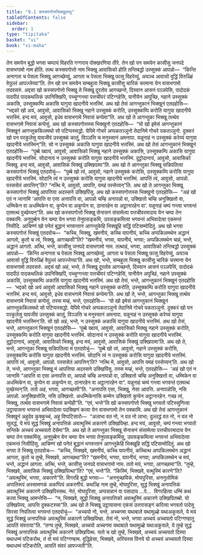 ```yaml
---
title: "9.1 कस्सपगोत्तभिक्खुवत्थु"
tableOfContents: false
sidebar:
  order: 1
type: "tipitaka"
basket: "vi"
book: "vi-maha"
---
```



<DynamicBreadcrumb />

<Division number="380" book="vi-maha">

<Paragraph number="1774" book="vi-maha">
तेन समयेन बुद्धो भगवा चम्पायं विहरति गग्गराय पोक्खरणिया तीरे. तेन खो पन समयेन कासीसु जनपदे वासभगामो नाम होति. तत्थ कस्सपगोत्तो नाम भिक्खु आवासिको होति तन्तिबद्धो उस्सुक्कं आपन्नो—  “किन्ति अनागता च पेसला भिक्खू आगच्छेय्युं, आगता च पेसला भिक्खू फासु विहरेय्युं, अयञ्च आवासो वुद्धिं विरुळ्हिं वेपुल्लं आपज्जेय्या”ति. तेन खो पन समयेन सम्बहुला भिक्खू कासीसु चारिकं चरमाना येन वासभगामो तदवसरुं. अद्दसा खो कस्सपगोत्तो भिक्खु ते भिक्खू दूरतोव आगच्छन्ते, दिस्वान आसनं पञ्ञपेसि, पादोदकं पादपीठं पादकथलिकं उपनिक्खिपि, पच्चुग्गन्त्वा पत्तचीवरं पटिग्गहेसि, पानीयेन आपुच्छि, नहाने उस्सुक्कं अकासि, उस्सुक्कम्पि अकासि यागुया खादनीये भत्तस्मिं. अथ खो तेसं आगन्तुकानं भिक्खूनं एतदहोसि—  “भद्दको खो अयं, आवुसो, आवासिको भिक्खु नहाने उस्सुक्कं करोति, उस्सुक्कम्पि करोति यागुया खादनीये भत्तस्मिं. हन्द मयं, आवुसो, इधेव वासभगामे निवासं कप्पेमा”ति. अथ खो ते आगन्तुका भिक्खू तत्थेव वासभगामे निवासं कप्पेसुं.
</Paragraph>

<Paragraph number="1775" book="vi-maha">
अथ खो कस्सपगोत्तस्स भिक्खुनो एतदहोसि—  “यो खो इमेसं आगन्तुकानं भिक्खूनं आगन्तुककिलमथो सो पटिप्पस्सद्धो. येपिमे गोचरे अप्पकतञ्ञुनो तेदानिमे गोचरे पकतञ्ञुनो. दुक्करं खो पन परकुलेसु यावजीवं उस्सुक्कं कातुं, विञ्ञत्ति च मनुस्सानं अमनापा. यन्नूनाहं न उस्सुक्कं करेय्यं यागुया खादनीये भत्तस्मिन्”ति. सो न उस्सुक्कं अकासि यागुया खादनीये भत्तस्मिं.
</Paragraph>

<Paragraph number="1776" book="vi-maha">
अथ खो तेसं आगन्तुकानं भिक्खूनं एतदहोसि—  “पुब्बे ख्वायं, आवुसो, आवासिको भिक्खु नहाने उस्सुक्कं अकासि, उस्सुक्कम्पि अकासि यागुया खादनीये भत्तस्मिं. सोदानायं न उस्सुक्कं करोति यागुया खादनीये भत्तस्मिं. दुट्ठोदानायं, आवुसो, आवासिको भिक्खु. हन्द मयं, आवुसो, आवासिकं भिक्खुं उक्खिपामा”ति.
</Paragraph>

<Paragraph number="1777" book="vi-maha">
अथ खो ते आगन्तुका भिक्खू सन्निपतित्वा कस्सपगोत्तं भिक्खुं एतदवोचुं—  “पुब्बे खो त्वं, आवुसो, नहाने उस्सुक्कं करोसि, उस्सुक्कम्पि करोसि यागुया खादनीये भत्तस्मिं. सोदानि त्वं न उस्सुक्कं करोसि यागुया खादनीये भत्तस्मिं. आपत्तिं त्वं, आवुसो, आपन्नो. पस्ससेतं आपत्तिन्”ति? “नत्थि मे, आवुसो, आपत्ति, यमहं पस्सेय्यन्”ति. अथ खो ते आगन्तुका भिक्खू कस्सपगोत्तं भिक्खुं आपत्तिया अदस्सने उक्खिपिंसु.
</Paragraph>

<Paragraph number="1778" book="vi-maha">
अथ खो कस्सपगोत्तस्स भिक्खुनो एतदहोसि—  “अहं खो एतं न जानामि ‘आपत्ति वा एसा अनापत्ति वा, आपन्नो चम्हि अनापन्नो वा, उक्खित्तो चम्हि अनुक्खित्तो वा, धम्मिकेन वा अधम्मिकेन वा, कुप्पेन वा अकुप्पेन वा, ठानारहेन वा अट्ठानारहेन वा’. यन्नूनाहं चम्पं गन्त्वा भगवन्तं एतमत्थं पुच्छेय्यन्”ति. अथ खो कस्सपगोत्तो भिक्खु सेनासनं संसामेत्वा पत्तचीवरमादाय येन चम्पा तेन पक्कामि. अनुपुब्बेन येन चम्पा येन भगवा तेनुपसङ्कमि, उपसङ्कमित्वा भगवन्तं अभिवादेत्वा एकमन्तं निसीदि. आचिण्णं खो पनेतं बुद्धानं भगवन्तानं आगन्तुकेहि भिक्खूहि सद्धिं पटिसम्मोदितुं. अथ खो भगवा कस्सपगोत्तं भिक्खुं एतदवोच—  “कच्चि, भिक्खु, खमनीयं, कच्चि यापनीयं, कच्चि अप्पकिलमथेन अद्धानं आगतो, कुतो च त्वं, भिक्खु, आगच्छसी”ति? “खमनीयं, भगवा, यापनीयं, भगवा; अप्पकिलमथेन चाहं, भन्ते, अद्धानं आगतो. अत्थि, भन्ते, कासीसु जनपदे वासभगामो नाम. तत्थाहं, भगवा, आवासिको तन्तिबद्धो उस्सुक्कं आपन्नो—  ‘किन्ति अनागता च पेसला भिक्खू आगच्छेय्युं, आगता च पेसला भिक्खू फासु विहरेय्युं, अयञ्च आवासो वुद्धिं विरुळ्हिं वेपुल्लं आपज्जेय्या’ति. अथ खो, भन्ते, सम्बहुला भिक्खू कासीसु चारिकं चरमाना येन वासभगामो तदवसरुं. अद्दसं खो अहं, भन्ते, ते भिक्खू दूरतोव आगच्छन्ते, दिस्वान आसनं पञ्ञपेसिं, पादोदकं पादपीठं पादकथलिकं उपनिक्खिपिं, पच्चुग्गन्त्वा पत्तचीवरं पटिग्गहेसिं, पानीयेन अपुच्छिं, नहाने उस्सुक्कं अकासिं, उस्सुक्कम्पि अकासिं यागुया खादनीये भत्तस्मिं. अथ खो तेसं, भन्ते, आगन्तुकानं भिक्खूनं एतदहोसि—  ‘भद्दको खो अयं आवुसो आवासिको भिक्खु नहाने उस्सुक्कं करोति, उस्सुक्कम्पि करोति यागुया खादनीये भत्तस्मिं. हन्द मयं, आवुसो, इधेव वासभगामे निवासं कप्पेमा’ति. अथ खो ते, भन्ते, आगन्तुका भिक्खू तत्थेव वासभगामे निवासं कप्पेसुं. तस्स मय्हं, भन्ते, एतदहोसि—  ‘यो खो इमेसं आगन्तुकानं भिक्खूनं आगन्तुककिलमथो सो पटिप्पस्सद्धो. येपिमे गोचरे अप्पकतञ्ञुनो तेदानिमे गोचरे पकतञ्ञुनो. दुक्करं खो पन परकुलेसु यावजीवं उस्सुक्कं कातुं, विञ्ञत्ति च मनुस्सानं अमनापा. यन्नूनाहं न उस्सुक्कं करेय्यं यागुया खादनीये भत्तस्मिन्’ति. सो खो अहं, भन्ते, न उस्सुक्कं अकासिं यागुया खादनीये भत्तस्मिं. अथ खो तेसं, भन्ते, आगन्तुकानं भिक्खूनं एतदहोसि—  ‘पुब्बे ख्वायं, आवुसो, आवासिको भिक्खु नहाने उस्सुक्कं करोति, उस्सुक्कम्पि करोति यागुया खादनीये भत्तस्मिं. सोदानायं न उस्सुक्कं करोति यागुया खादनीये भत्तस्मिं. दुट्ठोदानायं, आवुसो, आवासिको भिक्खु. हन्द मयं, आवुसो, आवासिकं भिक्खुं उक्खिपामा’ति. अथ खो ते, भन्ते, आगन्तुका भिक्खू सन्निपतित्वा मं एतदवोचुं—  ‘पुब्बे खो त्वं, आवुसो, नहाने उस्सुक्कं करोसि, उस्सुक्कम्पि करोसि यागुया खादनीये भत्तस्मिं. सोदानि त्वं न उस्सुक्कं करोसि यागुया खादनीये भत्तस्मिं. आपत्तिं त्वं, आवुसो, आपन्नो. पस्ससेतं आपत्तिन्’ति? ‘नत्थि मे, आवुसो, आपत्ति यमहं पस्सेय्यन्’ति. अथ खो ते, भन्ते, आगन्तुका भिक्खू मं आपत्तिया अदस्सने उक्खिपिंसु. तस्स मय्हं, भन्ते, एतदहोसि—  ‘अहं खो एतं न जानामि “आपत्ति वा एसा अनापत्ति वा, आपन्नो चम्हि अनापन्नो वा, उक्खित्तो चम्हि अनुक्खित्तो वा, धम्मिकेन वा अधम्मिकेन वा, कुप्पेन वा अकुप्पेन वा, ठानारहेन वा अट्ठानारहेन वा”. यन्नूनाहं चम्पं गन्त्वा भगवन्तं एतमत्थं पुच्छेय्यन्’ति. ततो अहं, भगवा, आगच्छामी”ति. “अनापत्ति एसा, भिक्खु, नेसा आपत्ति. अनापन्नोसि, नसि आपन्नो. अनुक्खित्तोसि, नसि उक्खित्तो. अधम्मिकेनासि कम्मेन उक्खित्तो कुप्पेन अट्ठानारहेन. गच्छ त्वं, भिक्खु, तत्थेव वासभगामे निवासं कप्पेही”ति. “एवं, भन्ते”ति खो कस्सपगोत्तो भिक्खु भगवतो पटिस्सुणित्वा उट्ठायासना भगवन्तं अभिवादेत्वा पदक्खिणं कत्वा येन वासभगामो तेन पक्कामि.
</Paragraph>

</Division>
<Division number="381" book="vi-maha">

<Paragraph number="1779" book="vi-maha">
अथ खो तेसं आगन्तुकानं भिक्खूनं अहुदेव कुक्कुच्चं, अहु विप्पटिसारो—  “अलाभा वत नो, न वत नो लाभा; दुल्लद्धं वत नो, न वत नो सुलद्धं, ये मयं सुद्धं भिक्खुं अनापत्तिकं अवत्थुस्मिं अकारणे उक्खिपिम्हा. हन्द मयं, आवुसो, चम्पं गन्त्वा भगवतो सन्तिके अच्चयं अच्चयतो देसेमा”ति. अथ खो ते आगन्तुका भिक्खू सेनासनं संसामेत्वा पत्तचीवरमादाय येन चम्पा तेन पक्कमिंसु. अनुपुब्बेन येन चम्पा येन भगवा तेनुपसङ्कमिंसु, उपसङ्कमित्वा भगवन्तं अभिवादेत्वा एकमन्तं निसीदिंसु. आचिण्णं खो पनेतं बुद्धानं भगवन्तानं आगन्तुकेहि भिक्खूहि सद्धिं पटिसम्मोदितुं. अथ खो भगवा ते भिक्खू एतदवोच—  “कच्चि, भिक्खवे, खमनीयं, कच्चि यापनीयं, कच्चित्थ अप्पकिलमथेन अद्धानं आगता, कुतो च तुम्हे, भिक्खवे, आगच्छथा”ति? “खमनीयं, भगवा, यापनीयं, भगवा; अप्पकिलमथेन च मयं, भन्ते, अद्धानं आगता. अत्थि, भन्ते, कासीसु जनपदे वासभगामो नाम. ततो मयं, भगवा, आगच्छामा”ति. “तुम्हे, भिक्खवे, आवासिकं भिक्खुं उक्खिपित्था”ति? “एवं, भन्ते”ति. “किस्मिं, भिक्खवे, वत्थुस्मिं कारणे”ति? “अवत्थुस्मिं, भगवा, अकारणे”ति. विगरहि बुद्धो भगवा—  “अननुच्छविकं, मोघपुरिसा, अननुलोमिकं अप्पतिरूपं अस्सामणकं अकप्पियं अकरणीयं. कथञ्हि नाम तुम्हे, मोघपुरिसा, सुद्धं भिक्खुं अनापत्तिकं अवत्थुस्मिं अकारणे उक्खिपिस्सथ. नेतं, मोघपुरिसा, अप्पसन्नानं वा पसादाय …पे…  विगरहित्वा धम्मिं कथं कत्वा भिक्खू आमन्तेसि—  “न, भिक्खवे, सुद्धो भिक्खु अनापत्तिको अवत्थुस्मिं अकारणे उक्खिपितब्बो. यो उक्खिपेय्य, आपत्ति दुक्कटस्सा”ति.
</Paragraph>

<Paragraph number="1780" book="vi-maha">
अथ खो ते भिक्खू उट्ठायासना एकंसं उत्तरासङ्गं करित्वा भगवतो पादेसु सिरसा निपतित्वा भगवन्तं एतदवोचुं—  “अच्चयो नो, भन्ते, अच्चगमा यथाबाले यथामूळ्हे यथाअकुसले, ये मयं सुद्धं भिक्खुं अनापत्तिकं अवत्थुस्मिं अकारणे उक्खिपिम्हा. तेसं नो, भन्ते, भगवा अच्चयं अच्चयतो पटिग्गण्हातु आयतिं संवराया”ति. “तग्घ तुम्हे, भिक्खवे, अच्चयो अच्चगमा यथाबाले यथामूळ्हे यथाअकुसले, ये तुम्हे सुद्धं भिक्खुं अनापत्तिकं अवत्थुस्मिं अकारणे उक्खिपित्थ. यतो च खो तुम्हे, भिक्खवे, अच्चयं अच्चयतो दिस्वा यथाधम्मं पटिकरोथ, तं वो मयं पटिग्गण्हाम. वुद्धिहेसा, भिक्खवे, अरियस्स विनये यो अच्चयं अच्चयतो दिस्वा यथाधम्मं पटिकरोति, आयतिं संवरं आपज्जती”ति.
</Paragraph>
</Division>